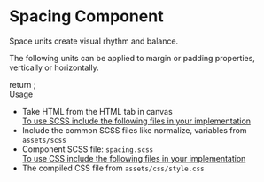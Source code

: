 
<Meta title="Foundation/Layout/Spacing" component={Spacing} />

<style>{`
  div#story--atoms-spacing--spacing {
    box-shadow: 0 1px 8px rgb(0 0 0 / 15%);
    box-sizing: inherit;
  }
  .subheading {
    font-weight: 700;
    font-size: 18px;
    color: #666;
    letter-spacing: 1.5px;
    line-height: 24px;
    margin-bottom: 12px;
    margin-top: 40px;
  }  
`}</style>

# Spacing Component
Space units create visual rhythm and balance.

The following units can be applied to margin or padding properties, vertically or horizontally.

<Story name="Spacing">
  return <Spacing></Spacing>;
</Story>

<div className="subheading">Usage</div>
<ul>
<li>Take HTML from the HTML tab in canvas</li>
<u>To use SCSS include the following files in your implementation</u>
<li>Include the common SCSS files like normalize, variables from <code>assets/scss</code></li>
<li>Component SCSS file: <code>spacing.scss</code></li>
<u>To use CSS include the following files in your implementation</u>
<li>The compiled CSS file from <code>assets/css/style.css</code></li>
</ul>

